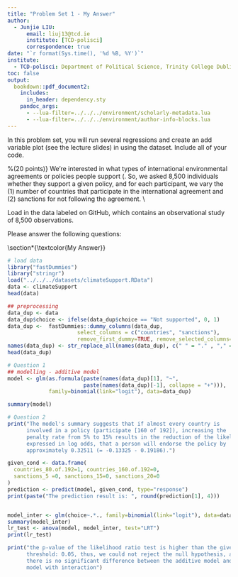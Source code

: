 ```yaml
---
title: "Problem Set 1 - My Answer"
author: 
  - Junjie LIU:
      email: liuj13@tcd.ie
      institute: [TCD-polisci]
      correspondence: true
date: "`r format(Sys.time(), '%d %B, %Y')`"
institute:
  - TCD-polisci: Department of Political Science, Trinity College Dublin, 2 Clare, Street, Dublin 2, Ireland
toc: false
output:
  bookdown::pdf_document2:
    includes:
      in_header: dependency.sty
    pandoc_args:
      - --lua-filter=../../../environment/scholarly-metadata.lua
      - --lua-filter=../../../environment/author-info-blocks.lua
---
```


\section*{Instructions}
\begin{itemize}
	\item Please show your work! You may lose points by simply writing in the answer. If the problem requires you to execute commands in \texttt{R}, please include the code you used to get your answers. Please also include the \texttt{.R} file that contains your code. If you are not sure if work needs to be shown for a particular problem, please ask.
	\item Your homework should be submitted electronically on GitHub in \texttt{.pdf} form.
	\item This problem set is due before 23:59 on Sunday February 18, 2024. No late assignments will be accepted.
 	\item Total available points for this homework is 80.
\end{itemize}

	
\noindent In this problem set, you will run several regressions and create an add variable plot (see the lecture slides) in \texttt{R} using the \texttt{incumbents\_subset.csv} dataset. Include all of your code.

\vspace{.25cm}
\section*{Question 1} %(20 points)}
\vspace{.25cm}
\noindent We're interested in what types of international environmental agreements or policies people support (\href{https://www.pnas.org/content/110/34/13763}{Bechtel and Scheve 2013)}. So, we asked 8,500 individuals whether they support a given policy, and for each participant, we vary the (1) number of countries that participate in the international agreement and (2) sanctions for not following the agreement. \\

\noindent Load in the data labeled \texttt{climateSupport.RData} on GitHub, which contains an observational study of 8,500 observations.

\begin{itemize}
	\item
	Response variable: 
	\begin{itemize}
		\item \texttt{choice}: 1 if the individual agreed with the policy; 0 if the individual did not support the policy
	\end{itemize}
	\item
	Explanatory variables: 
	\begin{itemize}
		\item
		\texttt{countries}: Number of participating countries [20 of 192; 80 of 192; 160 of 192]
		\item
		\texttt{sanctions}: Sanctions for missing emission reduction targets [None, 5\%, 15\%, and 20\% of the monthly household costs given 2\% GDP growth]
		
	\end{itemize}
	
\end{itemize}

\newpage
\noindent Please answer the following questions:

\begin{enumerate}
	\item
	Remember, we are interested in predicting the likelihood of an individual supporting a policy based on the number of countries participating and the possible sanctions for non-compliance.
	\begin{enumerate}
		\item [] Fit an additive model. Provide the summary output, the global null hypothesis, and $p$-value. Please describe the results and provide a conclusion.
		%\item
		%How many iterations did it take to find the maximum likelihood estimates?
	\end{enumerate}
	
	\item
	If any of the explanatory variables are significant in this model, then:
	\begin{enumerate}
		\item
		For the policy in which nearly all countries participate [160 of 192], how does increasing sanctions from 5\% to 15\% change the odds that an individual will support the policy? (Interpretation of a coefficient)
%		\item
%		For the policy in which very few countries participate [20 of 192], how does increasing sanctions from 5\% to 15\% change the odds that an individual will support the policy? (Interpretation of a coefficient)
		\item
		What is the estimated probability that an individual will support a policy if there are 80 of 192 countries participating with no sanctions? 
		\item
		Would the answers to 2a and 2b potentially change if we included the interaction term in this model? Why? 
		\begin{itemize}
			\item Perform a test to see if including an interaction is appropriate.
		\end{itemize}
	\end{enumerate}
\end{enumerate}

\section*{\textcolor{My Answer}}

```R
# load data
library("fastDummies")
library("stringr")
load("../../../datasets/climateSupport.RData")
data <- climateSupport
head(data)

## preprocessing
data_dup <- data
data_dup$choice <- ifelse(data_dup$choice == "Not supported", 0, 1)
data_dup <-  fastDummies::dummy_columns(data_dup, 
                      select_columns = c("countries", "sanctions"), 
                      remove_first_dummy=TRUE, remove_selected_columns=TRUE)
names(data_dup) <- str_replace_all(names(data_dup), c(" " = "." , "," = "", "%" = ""))
head(data_dup)
```

```R
# Question 1
## modelling - additive model
model <- glm(as.formula(paste(names(data_dup)[1], "~", 
                        paste(names(data_dup)[-1], collapse = "+"))), 
             family=binomial(link="logit"), data=data_dup)

summary(model)
```


```R
# Question 2
print("The model's summary suggests that if almost every country is 
      involved in a policy (participate [160 of 192]), increasing the 
      penalty rate from 5% to 15% results in the reduction of the likelihood, 
      expressed in log odds, that a person will endorse the policy by 
      approximately 0.32511 (= -0.13325 - 0.19186).")

given_cond <- data.frame(
  countries_80.of.192=1, countries_160.of.192=0,
  sanctions_5 =0, sanctions_15=0, sanctions_20=0
)
prediction <- predict(model, given_cond, type="response")
print(paste("The prediction result is: ", round(prediction[1], 4)))


model_inter <- glm(choice~.*., family=binomial(link="logit"), data=data_dup)
summary(model_inter)
lr_test <- anova(model, model_inter, test="LRT")
print(lr_test)

print("the p-value of the likelihood ratio test is higher than the given 
      threshold: 0.05, thus, we could not reject the null hypothesis, and 
      there is no significant difference between the additive model and 
      model with interaction")
```

